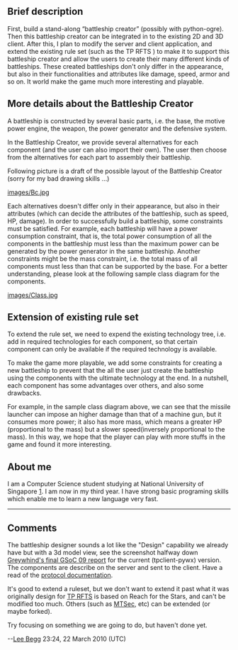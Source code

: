 == Brief description ==

First, build a stand-along “battleship creator” (possibly with python-ogre). Then this battleship creator can be integrated in to the existing 2D and 3D client. After this, I plan to modify the server and client application, and extend the existing rule set (such as the TP RFTS ) to make it to support this battleship creator and allow the users to create their many different kinds of battleships. These created battleships don't only differ in the appearance, but also in their functionalities and attributes like damage, speed, armor and so on. It world make the game much more interesting and playable.


== More details about the Battleship Creator ==

A battleship is constructed by several basic parts, i.e. the base, the motive power engine, the weapon, the power generator and the defensive system. 

In the Battleship Creator, we provide several alternatives for each component (and the user can also import their own). The user then choose from the alternatives for each part to assembly their battleship.

Following picture is a draft of the possible layout of the Battleship Creator (sorry for my bad drawing skills ...)

[[images/Bc.jpg]]

Each alternatives doesn't differ only in their appearance, but also in their attributes (which can decide the attributes of the battleship, such as speed, HP, damage). In order to successfully build a battleship, some constraints must be satisfied. For example, each battleship will have a power consumption constraint, that is, the total power consumption of all the components in the battleship must less than the maximum power can be generated by the power generator in the same battleship.
Another constraints might be the mass constraint, i.e. the total mass of all components must less than that can be supported by the base.
For a better understanding, please look at the following sample class diagram for the components.



[[images/Class.jpg]]

== Extension of existing rule set ==

To extend the rule set, we need to expend the existing technology tree, i.e. add in required technologies for each component, so that certain component can only be available if the required technology is available.

To make the game more playable, we add some constraints for creating a new battleship to prevent that  the all the user just create the battleship using the components with the ultimate technology at the end. In a nutshell, each component has some advantages over others, and also some drawbacks. 

For example, in the sample class diagram above, we can see that the missile launcher can impose an higher damage than that of a machine gun, but it consumes more power; it also has more mass, which means a greater HP (proportional to the mass) but a slower speed(inversely proportional to the mass). In this way, we hope that the player can play with more stuffs in the game and found it more interesting.

== About me ==
I am a Computer Science student studying at National University of Singapore [http://www.nus.edu.sg]. I am now in my third year. I have strong basic programing skills which enable me to learn a new language very fast.

----
== Comments ==

The battleship designer sounds a lot like the "Design" capability we already have but with a 3d model view, see the screenshot halfway down [http://greywhind.wordpress.com/2009/08/19/gsoc-2009-final-report/ Greywhind's final GSoC 09 report] for the current (tpclient-pywx) version. The components are describe on the server and sent to the client. Have a read of the [http://www.thousandparsec.net/tp/dev/documents/protocol3.php protocol documentation].

It's good to extend a ruleset, but we don't want to extend it past what it was originally design for [[TP RFTS]] is based on Reach for the Stars, and can't be modified too much. Others (such as [[MTSec]], etc) can be extended (or maybe forked).

Try focusing on something we are going to do, but haven't done yet.

--[[User:Lee Begg|Lee Begg]] 23:24, 22 March 2010 (UTC)